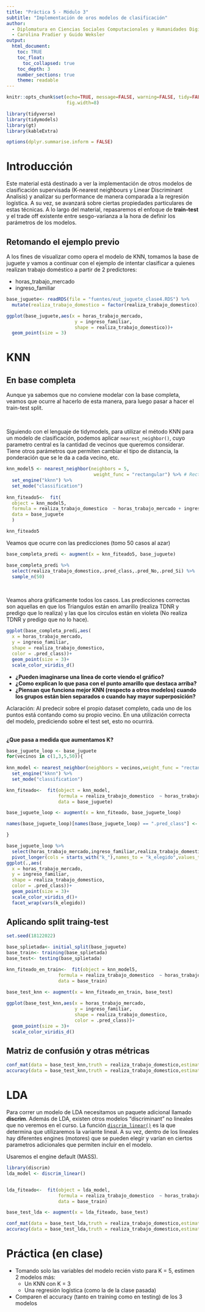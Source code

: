 ```yaml
---
title: "Práctica 5 - Módulo 3"
subtitle: "Implementación de oros modelos de clasificación"
author: 
  - Diplomatura en Ciencias Sociales Computacionales y Humanidades Digitales (IDAES-UNSAM). Marzo/Abril 2023
  - Carolina Pradier y Guido Weksler
output: 
  html_document:
    toc: TRUE
    toc_float:
      toc_collapsed: true
    toc_depth: 3
    number_sections: true
    theme: readable
---
```


```r
knitr::opts_chunk$set(echo=TRUE, message=FALSE, warning=FALSE, tidy=FALSE,
                      fig.width=8)
```

```r
library(tidyverse)
library(tidymodels)
library(gt)
library(kableExtra)

options(dplyr.summarise.inform = FALSE)
```


# Introducción       
Este material está destinado a ver la implementación de otros modelos de clasificación supervisada (K-nearest neighbours y Linear Discriminant Analisis) y analizar su performance de manera comparada a la regresión logística.  A su vez, se avanzará sobre ciertas propiedades particulares de estas técnicas. A lo largo del material, repasaremos el enfoque de **train-test** y el trade off existente entre sesgo-varianza a la hora de definir los parámetros de los modelos.   

## Retomando el ejemplo previo           
A los fines de visualizar como opera el modelo de KNN, tomamos la base de juguete y vamos a continuar con el ejemplo de intentar clasificar a quienes realizan trabajo doméstico a partir de 2 predictores:   

 - horas_trabajo_mercado    
 - ingreso_familiar      
 
 
 
```r
base_juguete<- readRDS(file = "fuentes/eut_juguete_clase4.RDS") %>% 
  mutate(realiza_trabajo_domestico = factor(realiza_trabajo_domestico)) 

ggplot(base_juguete,aes(x = horas_trabajo_mercado,
                         y = ingreso_familiar,
                         shape = realiza_trabajo_domestico))+
  geom_point(size = 3)
```

# KNN    

## En base completa    
Aunque ya sabemos que no conviene modelar con la base completa, veamos que ocurre al hacerlo de esta manera, para luego pasar a hacer el train-test split.     

<br>

Siguiendo con el lenguaje de tidymodels, para utilizar el método KNN para un modelo de clasificación, podemos aplicar `nearest_neighbor()`, cuyo parametro central es la cantidad de vecinos que queremos considerar. Tiene otros parámetros que permiten cambiar el tipo de distancia, la ponderación que se le da a cada vecino, etc.    

```r
knn_model5 <- nearest_neighbor(neighbors = 5,
                                weight_func = "rectangular") %>% # Rectangular es una forma de no asignarle peso a cada una de las distancias
  set_engine("kknn") %>% 
  set_mode("classification") 
 
knn_fiteado5<-  fit(
  object = knn_model5,
  formula = realiza_trabajo_domestico  ~ horas_trabajo_mercado + ingreso_familiar,
  data = base_juguete
  ) 

knn_fiteado5
```
Veamos que ocurre con las predicciones (tomo 50 casos al azar)
```r
base_completa_predi <- augment(x = knn_fiteado5, base_juguete) 

base_completa_predi %>% 
  select(realiza_trabajo_domestico,.pred_class,.pred_No,.pred_Si) %>% 
  sample_n(50)
```

<br>

Veamos ahora gráficamente todos los casos. Las predicciones correctas son aquellas en que los Triangulos están en amarillo (realiza TDNR y predigo que lo realiza) y las que los circulos están en violeta (No realiza TDNR y predigo que no lo hace).   

```r
ggplot(base_completa_predi,aes(
  x = horas_trabajo_mercado,
  y = ingreso_familiar,
  shape = realiza_trabajo_domestico,
  color = .pred_class))+
  geom_point(size = 3)+
  scale_color_viridis_d()
```
 - **¿Pueden imaginarse una línea de corte viendo el gráfico?**     
 - **¿Como explican lo que pasa con el punto amarillo que destaca arriba?**    
 - **¿Piensan que funciona mejor KNN (respecto a otros modelos) cuando los grupos están bien separados o cuando hay mayor superposición?**      
 
Aclaración: Al predecir sobre el propio dataset completo, cada uno de los puntos está contando como su propio vecino. En una utilización correcta del modelo, prediciendo sobre el test set, esto no ocurrirá.   

<br>
**¿Que pasa a medida que aumentamos K?**
```r

base_juguete_loop <- base_juguete
for(vecinos in c(1,3,5,50)){
  
knn_model <- nearest_neighbor(neighbors = vecinos,weight_func = "rectangular") %>%
  set_engine("kknn") %>% 
  set_mode("classification") 

knn_fiteado<-  fit(object = knn_model,
                   formula = realiza_trabajo_domestico  ~ horas_trabajo_mercado + ingreso_familiar,
                   data = base_juguete)

base_juguete_loop <- augment(x = knn_fiteado, base_juguete_loop)

names(base_juguete_loop)[names(base_juguete_loop) == ".pred_class"] <- paste0("k_",vecinos)

}

base_juguete_loop %>% 
  select(horas_trabajo_mercado,ingreso_familiar,realiza_trabajo_domestico,starts_with("k_")) %>% 
  pivot_longer(cols = starts_with("k_"),names_to = "k_elegido",values_to = ".pred_class") %>% 
ggplot(.,aes(
  x = horas_trabajo_mercado,
  y = ingreso_familiar,
  shape = realiza_trabajo_domestico,
  color = .pred_class))+
  geom_point(size = 3)+
  scale_color_viridis_d()+
  facet_wrap(vars(k_elegido))
```

## Aplicando split traing-test 
```r
set.seed(18122022)

base_splietada<- initial_split(base_juguete)
base_train<- training(base_splietada)
base_test<- testing(base_splietada)

knn_fiteado_en_train<-  fit(object = knn_model5,
                   formula = realiza_trabajo_domestico  ~ horas_trabajo_mercado + ingreso_familiar,
                   data = base_train)

base_test_knn <- augment(x = knn_fiteado_en_train, base_test)
 
ggplot(base_test_knn,aes(x = horas_trabajo_mercado,
                         y = ingreso_familiar,
                         shape = realiza_trabajo_domestico,
                         color = .pred_class))+
  geom_point(size = 3)+
  scale_color_viridis_d()

```

## Matriz de confusión y otras métricas
```r
conf_mat(data = base_test_knn,truth = realiza_trabajo_domestico,estimate = .pred_class )
accuracy(data = base_test_knn,truth = realiza_trabajo_domestico,estimate = .pred_class )
```

# LDA    
Para correr un modelo de LDA necesitamos un paquete adicional llamado **discrim**. Además de LDA, existen otros modelos "discriminant" no lineales que no veremos en el curso. La función [`discrim_linear()`](https://parsnip.tidymodels.org/reference/discrim_linear.html) es la que determina que utilizaremos la variante lineal. A su vez, dentro de los lineales hay diferentes engines (motores) que se pueden elegir y varían en ciertos parametros adicionales que permiten incluir en el modelo.   

Usaremos el engine default (MASS).   
```r
library(discrim)
lda_model <- discrim_linear() 


lda_fiteado<-  fit(object = lda_model,
                   formula = realiza_trabajo_domestico  ~ horas_trabajo_mercado + ingreso_familiar,
                   data = base_train)

base_test_lda <- augment(x = lda_fiteado, base_test)

conf_mat(data = base_test_lda,truth = realiza_trabajo_domestico,estimate = .pred_class )
accuracy(data = base_test_lda,truth = realiza_trabajo_domestico,estimate = .pred_class )
```

# Práctica (en clase)     
 - Tomando solo las variables del modelo recién visto para K = 5, estimen 2 modelos más:
    - Un KNN con K = 3
    - Una regresión logística (como la de la clase pasada)  
 - Comparen el accuracy (tanto en training como en testing) de los 3 modelos


